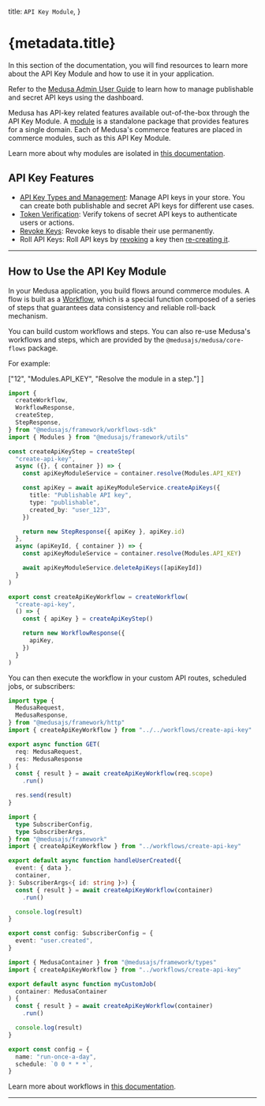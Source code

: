 
  title: `API Key Module`,
}

# {metadata.title}

In this section of the documentation, you will find resources to learn more about the API Key Module and how to use it in your application.

<Note title="Looking for no-code docs?">

Refer to the [Medusa Admin User Guide](!user-guide!/settings/developer) to learn how to manage publishable and secret API keys using the dashboard.

</Note>

Medusa has API-key related features available out-of-the-box through the API Key Module. A [module](!docs!/learn/fundamentals/modules) is a standalone package that provides features for a single domain. Each of Medusa's commerce features are placed in commerce modules, such as this API Key Module.

<Note>

Learn more about why modules are isolated in [this documentation](!docs!/learn/fundamentals/modules/isolation).

</Note>

## API Key Features

- [API Key Types and Management](./concepts/page.mdx): Manage API keys in your store. You can create both publishable and secret API keys for different use cases.
- [Token Verification](./concepts/page.mdx#token-verification): Verify tokens of secret API keys to authenticate users or actions.
- [Revoke Keys](./concepts/page.mdx#api-key-expiration): Revoke keys to disable their use permanently.
- Roll API Keys: Roll API keys by [revoking](/references/api-key/revoke) a key then [re-creating it](/references/api-key/createApiKeys).

---

## How to Use the API Key Module

In your Medusa application, you build flows around commerce modules. A flow is built as a [Workflow](!docs!/learn/fundamentals/workflows), which is a special function composed of a series of steps that guarantees data consistency and reliable roll-back mechanism. 

You can build custom workflows and steps. You can also re-use Medusa's workflows and steps, which are provided by the `@medusajs/medusa/core-flows` package.

For example:

  ["12", "Modules.API_KEY", "Resolve the module in a step."]
]

```ts title="src/workflows/create-api-key.ts" highlights={highlights}
import { 
  createWorkflow, 
  WorkflowResponse,
  createStep,
  StepResponse,
} from "@medusajs/framework/workflows-sdk"
import { Modules } from "@medusajs/framework/utils"

const createApiKeyStep = createStep(
  "create-api-key",
  async ({}, { container }) => {
    const apiKeyModuleService = container.resolve(Modules.API_KEY)

    const apiKey = await apiKeyModuleService.createApiKeys({
      title: "Publishable API key",
      type: "publishable",
      created_by: "user_123",
    })

    return new StepResponse({ apiKey }, apiKey.id)
  },
  async (apiKeyId, { container }) => {
    const apiKeyModuleService = container.resolve(Modules.API_KEY)

    await apiKeyModuleService.deleteApiKeys([apiKeyId])
  }
)

export const createApiKeyWorkflow = createWorkflow(
  "create-api-key",
  () => {
    const { apiKey } = createApiKeyStep()

    return new WorkflowResponse({
      apiKey,
    })
  }
)
```

You can then execute the workflow in your custom API routes, scheduled jobs, or subscribers:

<CodeTabs group="resource-types">
  <CodeTab label="API Route" value="api-route">
    
```ts title="src/api/workflow/route.ts" highlights={[["11"], ["12"]]} collapsibleLines="1-6" expandButtonLabel="Show Imports"
import type {
  MedusaRequest,
  MedusaResponse,
} from "@medusajs/framework/http"
import { createApiKeyWorkflow } from "../../workflows/create-api-key"

export async function GET(
  req: MedusaRequest,
  res: MedusaResponse
) {
  const { result } = await createApiKeyWorkflow(req.scope)
    .run()

  res.send(result)
}
```

  </CodeTab>
  <CodeTab label="Subscriber" value="subscriber">
    
```ts title="src/subscribers/user-created.ts" highlights={[["11"], ["12"]]} collapsibleLines="1-6" expandButtonLabel="Show Imports"
import {
  type SubscriberConfig,
  type SubscriberArgs,
} from "@medusajs/framework"
import { createApiKeyWorkflow } from "../workflows/create-api-key"

export default async function handleUserCreated({
  event: { data },
  container,
}: SubscriberArgs<{ id: string }>) {
  const { result } = await createApiKeyWorkflow(container)
    .run()

  console.log(result)
}

export const config: SubscriberConfig = {
  event: "user.created",
}
```

  </CodeTab>
  <CodeTab label="Scheduled Job" value="scheduled-job">
    
```ts title="src/jobs/run-daily.ts" highlights={[["7"], ["8"]]}
import { MedusaContainer } from "@medusajs/framework/types"
import { createApiKeyWorkflow } from "../workflows/create-api-key"

export default async function myCustomJob(
  container: MedusaContainer
) {
  const { result } = await createApiKeyWorkflow(container)
    .run()

  console.log(result)
}

export const config = {
  name: "run-once-a-day",
  schedule: `0 0 * * *`,
}
```

  </CodeTab>
</CodeTabs>

Learn more about workflows in [this documentation](!docs!/learn/fundamentals/workflows).

---

<CommerceModuleSections />